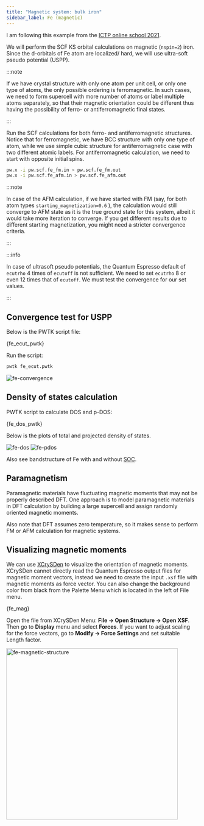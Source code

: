 ```yaml
---
title: "Magnetic system: bulk iron"
sidebar_label: Fe (magnetic)
---
```


I am following this example from the [ICTP online school 2021](
https://gitlab.com/QEF/materials-for-max-qe2021-online-school).

We will perform the SCF KS orbital calculations on magnetic (`nspin=2`) iron.
Since the d-orbitals of Fe atom are localized/ hard, we will use ultra-soft
pseudo potential (USPP).

:::note

If we have crystal structure with only one atom per unit cell, or only one type
of atoms, the only possible ordering is ferromagnetic. In such cases, we need to
form supercell with more number of atoms or label multiple atoms separately, so
that their magnetic orientation could be different thus having the possibility
of ferro- or antiferromagnetic final states.

:::

Run the SCF calculations for both ferro- and antiferromagnetic structures.
Notice that for ferromagnetic, we have BCC structure with only one type of atom,
while we use simple cubic structure for antiferromagnetic case with two
different atomic labels. For antiferromagnetic calculation, we need to start
with opposite initial spins.

```bash
pw.x -i pw.scf.fe_fm.in > pw.scf.fe_fm.out
pw.x -i pw.scf.fe_afm.in > pw.scf.fe_afm.out
```

:::note

In case of the AFM calculation, if we have started with FM (say, for both atom
types `starting_magnetization=0.6` ), the calculation would still converge to
AFM state as it is the true ground state for this system, albeit it would take
more iteration to converge. If you get different results due to different
starting magnetization, you might need a stricter convergence criteria.

:::

:::info

In case of ultrasoft pseudo potentials, the Quantum Espresso default of
`ecutrho` 4 times of `ecutoff` is not sufficient. We need to set `ecutrho` 8 or
even 12 times that of `ecutoff`. We must test the convergence for our set
values.

:::

## Convergence test for USPP
Below is the PWTK script file:


<CodeBlock language="bash" title="src/fe/fe_ecut.pwtk" showLineNumbers>{fe_ecut_pwtk}</CodeBlock>

Run the script:
```bash
pwtk fe_ecut.pwtk
```

<picture>
  <source type="image/webp" srcset={require("/img/fe-convergence.webp").default} />
  <img src={require("/img/fe-convergence.png").default} alt="fe-convergence" />
</picture>

## Density of states calculation

PWTK script to calculate DOS and p-DOS:


<CodeBlock language="bash" title="src/fe/fe_dos.pwtk" showLineNumbers>{fe_dos_pwtk}</CodeBlock>

Below is the plots of total and projected density of states.

<picture>
  <source type="image/webp" srcset={require("/img/fe-dos.webp").default} />
  <img src={require("/img/fe-dos.png").default} alt="fe-dos" />
</picture>

<picture>
  <source type="image/webp" srcset={require("/img/fe-pdos.webp").default} />
  <img src={require("/img/fe-pdos.png").default} alt="fe-pdos" />
</picture>

Also see bandstructure of Fe with and without [SOC](
soc#bandstructure-of-fe-with-soc).

## Paramagnetism
Paramagnetic materials have fluctuating magnetic moments that may not be
properly described DFT. One approach is to model paramagnetic materials in DFT
calculation by building a large supercell and assign randomly oriented magnetic
moments.

Also note that DFT assumes zero temperature, so it makes sense to perform FM or
AFM calculation for magnetic systems.

## Visualizing magnetic moments
We can use [XCrySDen](http://www.xcrysden.org) to visualize the orientation of
magnetic moments. XCrySDen cannot directly read the Quantum Espresso output
files for magnetic moment vectors, instead we need to create the input `.xsf`
file with magnetic moments as force vector. You can also change the background
color from black from the Palette Menu which is located in the left of File
menu.


<CodeBlock language="bash" title="src/fe/fe.xsf" showLineNumbers>{fe_mag}</CodeBlock>

Open the file from XCrySDen Menu: **File → Open Structure → Open XSF**. Then go
to **Display** menu and select **Forces**. If you want to adjust scaling for the
force vectors, go to **Modify → Force Settings** and set suitable Length factor.

<picture>
  <source type="image/webp" srcset={require("/img/fe-magnetic-structure.webp").default} />
  <img src={require("/img/fe-magnetic-structure.png").default} alt="fe-magnetic-structure" width="450px" />
</picture>

